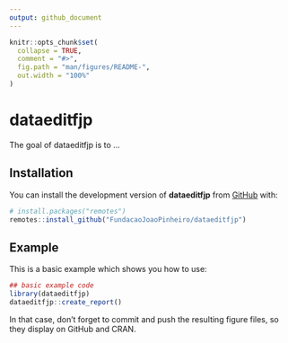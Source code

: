 ```yaml
---
output: github_document
---
```


<!-- README.md is generated from README.Rmd. Please edit that file -->

```r
knitr::opts_chunk$set(
  collapse = TRUE,
  comment = "#>",
  fig.path = "man/figures/README-",
  out.width = "100%"
)
```

# dataeditfjp

<!-- badges: start -->
<!-- badges: end -->

The goal of dataeditfjp is to ...

## Installation

You can install the development version of **dataeditfjp** from [GitHub](https://github.com/) with:

```r
# install.packages("remotes")
remotes::install_github("FundacaoJoaoPinheiro/dataeditfjp")
```

## Example

This is a basic example which shows you how to use:

```r
## basic example code
library(dataeditfjp)
dataeditfjp::create_report()
```


In that case, don't forget to commit and push the resulting figure files, so they display on GitHub and CRAN.
